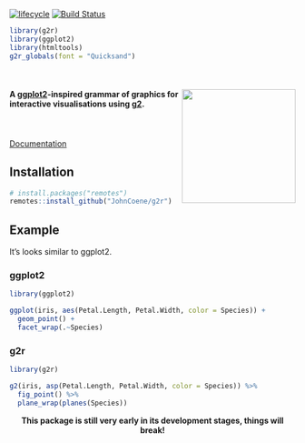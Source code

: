 [![lifecycle](https://img.shields.io/badge/lifecycle-experimental-orange.svg)](https://www.tidyverse.org/lifecycle/#experimental) [![Build Status](https://travis-ci.org/JohnCoene/g2r.svg?branch=master)](https://travis-ci.org/JohnCoene/g2r)

```r
library(g2r)
library(ggplot2)
library(htmltools)
g2r_globals(font = "Quicksand")
```

<br/>

<div class="row">

<div class="jumbotron">
<img src="logo.png" height="200px" align="right"/>
<h4>A <a href="https://ggplot2.tidyverse.org/" class="link" target="_blank">ggplot2</a>-inspired grammar of graphics for interactive visualisations using <a href="https://antv.alipay.com/zh-cn/g2/3.x/" class="link" target="_blank">g2</a>.</h4>
<p>
<br/>
<br/>
<a class="btn btn-primary btn-lg" href="articles/" role="button">Documentation</a>
</p>
</div>

</div>

## Installation

``` r
# install.packages("remotes")
remotes::install_github("JohnCoene/g2r")
```

## Example

It's looks similar to ggplot2.

<div class="row">
<div class="col-md-6">

### ggplot2

```r
library(ggplot2)

ggplot(iris, aes(Petal.Length, Petal.Width, color = Species)) +
  geom_point() +
  facet_wrap(.~Species)
```

</div>
<div class="col-md-6">

### g2r

```r
library(g2r)

g2(iris, asp(Petal.Length, Petal.Width, color = Species)) %>% 
  fig_point() %>%
  plane_wrap(planes(Species))
```
</div>
</div>

<div class="alert alert-warning" role="alert" style="text-align:center;">
<b>This package is still very early in its development stages, things will break!</b>
</div>